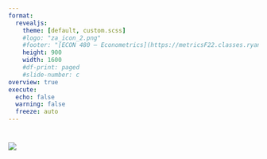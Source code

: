 ---
format:
  revealjs:
    theme: [default, custom.scss]
    #logo: "za_icon_2.png"
    #footer: "[ECON 480 — Econometrics](https://metricsF22.classes.ryansafner.com)"
    height: 900
    width: 1600
    #df-print: paged
    #slide-number: c
overview: true
execute:
  echo: false
  warning: false
  freeze: auto
---

# 

![](za_icon_2.png){fig-align="right"}
